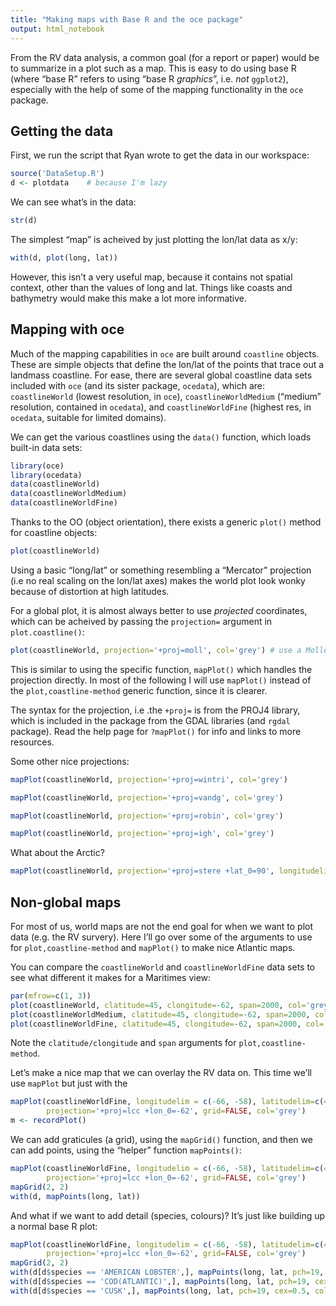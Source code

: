 ```yaml
---
title: "Making maps with Base R and the oce package"
output: html_notebook
---
```


From the RV data analysis, a common goal (for a report or paper) would be to summarize in a plot such as a map. This is easy to do using base R (where "base R" refers to using "base R *graphics*", i.e. *not* `ggplot2`), especially with the help of some of the mapping functionality in the `oce` package.

## Getting the data

First, we run the script that Ryan wrote to get the data in our workspace:

```r
source('DataSetup.R')
d <- plotdata    # because I'm lazy
```

We can see what's in the data:
```r
str(d)
```

The simplest "map" is acheived by just plotting the lon/lat data as x/y:

```r
with(d, plot(long, lat))
```
However, this isn't a very useful map, because it contains not spatial context, other than the values of long and lat. Things like coasts and bathymetry would make this make a lot more informative.

## Mapping with oce

Much of the mapping capabilities in `oce` are built around `coastline` objects. These are simple objects that define the lon/lat of the points that trace out a landmass coastline. For ease, there are several global coastline data sets included with `oce` (and its sister package, `ocedata`), which are: `coastlineWorld` (lowest resolution, in `oce`), `coastlineWorldMedium` ("medium" resolution, contained in `ocedata`), and `coastlineWorldFine` (highest res, in `ocedata`, suitable for limited domains).

We can get the various coastlines using the `data()` function, which loads built-in data sets:
```r
library(oce)
library(ocedata)
data(coastlineWorld)
data(coastlineWorldMedium)
data(coastlineWorldFine)
```

Thanks to the OO (object orientation), there exists a generic `plot()` method for coastline objects:
```r
plot(coastlineWorld)
```

Using a basic "long/lat" or something resembling a "Mercator" projection (i.e no real scaling on the lon/lat axes) makes the world plot look wonky because of distortion at high latitudes.

For a global plot, it is almost always better to use *projected* coordinates, which can be acheived by passing the `projection=` argument in `plot.coastline()`:
```r
plot(coastlineWorld, projection='+proj=moll', col='grey') # use a Molleweide projection
```

This is similar to using the specific function, `mapPlot()` which handles the projection directly. In most of the following I will use `mapPlot()` instead of the `plot,coastline-method` generic function, since it is clearer.

The syntax for the projection, i.e .the `+proj=` is from the PROJ4 library, which is included in the package from the GDAL libraries (and `rgdal` package). Read the help page for `?mapPlot()` for info and links to more resources.

Some other nice projections:
```r
mapPlot(coastlineWorld, projection='+proj=wintri', col='grey')
```

```r
mapPlot(coastlineWorld, projection='+proj=vandg', col='grey')
```

```r
mapPlot(coastlineWorld, projection='+proj=robin', col='grey')
```

```r
mapPlot(coastlineWorld, projection='+proj=igh', col='grey')
```

What about the Arctic?
```r
mapPlot(coastlineWorld, projection='+proj=stere +lat_0=90', longitudelim = c(-180, 180), latitudelim = c(60, 90), col='grey')
```


## Non-global maps

For most of us, world maps are not the end goal for when we want to plot data (e.g. the RV survery). Here I'll go over some of the arguments to use for `plot,coastline-method` and `mapPlot()` to make nice Atlantic maps.

You can compare the `coastlineWorld` and `coastlineWorldFine` data sets to see what different it makes for a Maritimes view:
```r
par(mfrow=c(1, 3))
plot(coastlineWorld, clatitude=45, clongitude=-62, span=2000, col='grey')
plot(coastlineWorldMedium, clatitude=45, clongitude=-62, span=2000, col='grey')
plot(coastlineWorldFine, clatitude=45, clongitude=-62, span=2000, col='grey')
```

Note the `clatitude/clongitude` and `span` arguments for `plot,coastline-method`. 

Let's make a nice map that we can overlay the RV data on. This time we'll use `mapPlot` but just with the 

```r
mapPlot(coastlineWorldFine, longitudelim = c(-66, -58), latitudelim=c(40, 50),
        projection='+proj=lcc +lon_0=-62', grid=FALSE, col='grey')
m <- recordPlot()
```

We can add graticules (a grid), using the `mapGrid()` function, and then we can add points, using the "helper" function `mapPoints()`:
```r
mapPlot(coastlineWorldFine, longitudelim = c(-66, -58), latitudelim=c(40, 50),
        projection='+proj=lcc +lon_0=-62', grid=FALSE, col='grey')
mapGrid(2, 2)
with(d, mapPoints(long, lat))
```

And what if we want to add detail (species, colours)? It's just like building up a normal base R plot:
```r
mapPlot(coastlineWorldFine, longitudelim = c(-66, -58), latitudelim=c(40, 50),
        projection='+proj=lcc +lon_0=-62', grid=FALSE, col='grey')
mapGrid(2, 2)
with(d[d$species == 'AMERICAN LOBSTER',], mapPoints(long, lat, pch=19, cex=0.5, col=1))
with(d[d$species == 'COD(ATLANTIC)',], mapPoints(long, lat, pch=19, cex=0.5, col=2))
with(d[d$species == 'CUSK',], mapPoints(long, lat, pch=19, cex=0.5, col=3))
```

